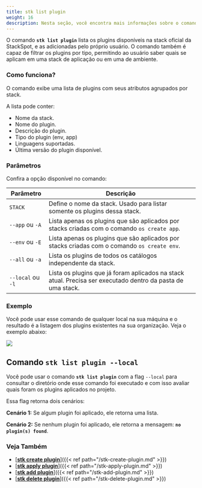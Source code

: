 ```yaml
---
title: stk list plugin
weight: 16
description: Nesta seção, você encontra mais informações sobre o comando 'stk list plugin'.
---
```


O comando **`stk list plugin`** lista os plugins disponíveis na stack oficial da StackSpot, e as adicionadas pelo próprio usuário. O comando também é capaz de filtrar os plugins por tipo, permitindo ao usuário saber quais se aplicam em uma stack de aplicação ou em uma de ambiente.


### **Como funciona?**
O comando exibe uma lista de plugins com seus atributos agrupados por stack.

A lista pode conter:
- Nome da stack.
- Nome do plugin.
- Descrição do plugin.
- Tipo do plugin (env, app)
- Linguagens suportadas.
- Última versão  do plugin disponível.

### **Parâmetros**
Confira a opção disponível no comando:


| Parâmetro | Descrição |
| ----------- | ----------- |
| `STACK` | Define o nome da stack. Usado para listar somente os plugins dessa stack. |
| `--app` ou `-A` | Lista apenas os plugins que são aplicados por stacks criadas com o comando `os create app`.   |
| `--env` ou `-E` | Lista apenas os plugins que são aplicados por stacks criadas com o comando `os create env`. |
| `--all` ou `-a ` | Lista os plugins de todos os catálogos independente da stack. |
| `--local` ou `-l` | Lista os plugins que já foram aplicados na stack atual. Precisa ser executado dentro da pasta de uma stack. |

### **Exemplo**
Você pode usar esse comando de qualquer local na sua máquina e o resultado é a listagem dos plugins existentes na sua organização. Veja o exemplo abaixo:

![](/v3.0.0/stkgifs/stk-list-plugin.gif)


## **Comando `stk list plugin --local`**
Você pode usar o comando **`stk list plugin`** com a flag `--local` para consultar o diretório onde esse comando foi executado e com isso avaliar quais foram os plugins aplicados no projeto.

Essa flag retorna dois cenários:

**Cenário 1:** Se algum plugin foi aplicado, ele retorna uma lista.

**Cenário 2:** Se nenhum plugin foi aplicado, ele retorna a mensagem: **`no plugin(s) found`**.


### Veja Também
- [<ins>**stk create plugin**</ins>]({{< ref path="/stk-create-plugin.md" >}})
- [<ins>**stk apply plugin**</ins>]({{< ref path="/stk-apply-plugin.md" >}})
- [<ins>**stk add plugin**</ins>]({{< ref path="/stk-add-plugin.md" >}})
- [<ins>**stk delete plugin**</ins>]({{< ref path="/stk-delete-plugin.md" >}})